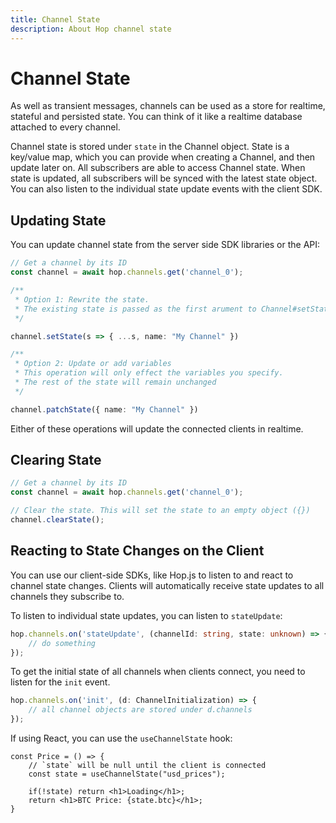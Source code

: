 ```yaml
---
title: Channel State
description: About Hop channel state
---
```



# Channel State

As well as transient messages, channels can be used as a store for realtime, stateful and persisted state. You can think of it like a realtime database attached to every channel.

Channel state is stored under `state` in the Channel object. State is a key/value map, which you can provide when creating a Channel, and then update later on. All subscribers are able to access Channel state. When state is updated, all subscribers will be synced with the latest state object. You can also listen to the individual state update events with the client SDK.

## Updating State

You can update channel state from the server side SDK libraries or the API:

```ts
// Get a channel by its ID
const channel = await hop.channels.get('channel_0');

/**
 * Option 1: Rewrite the state.
 * The existing state is passed as the first arument to Channel#setState
 */

channel.setState(s => { ...s, name: "My Channel" })

/**
 * Option 2: Update or add variables
 * This operation will only effect the variables you specify.
 * The rest of the state will remain unchanged
 */

channel.patchState({ name: "My Channel" })
```

Either of these operations will update the connected clients in realtime.

## Clearing State

```ts
// Get a channel by its ID
const channel = await hop.channels.get('channel_0');

// Clear the state. This will set the state to an empty object ({})
channel.clearState();
```


## Reacting to State Changes on the Client

You can use our client-side SDKs, like Hop.js to listen to and react to channel state changes. Clients will automatically receive state updates to all channels they subscribe to.

To listen to individual state updates, you can listen to `stateUpdate`:
```ts
hop.channels.on('stateUpdate', (channelId: string, state: unknown) => {
	// do something
});
```

To get the initial state of all channels when clients connect, you need to listen for the `init` event.

```ts
hop.channels.on('init', (d: ChannelInitialization) => {
	// all channel objects are stored under d.channels
});
```

If using React, you can use the `useChannelState` hook:

```tsx
const Price = () => {
	// `state` will be null until the client is connected
	const state = useChannelState("usd_prices");

	if(!state) return <h1>Loading</h1>;
	return <h1>BTC Price: {state.btc}</h1>;
}
```